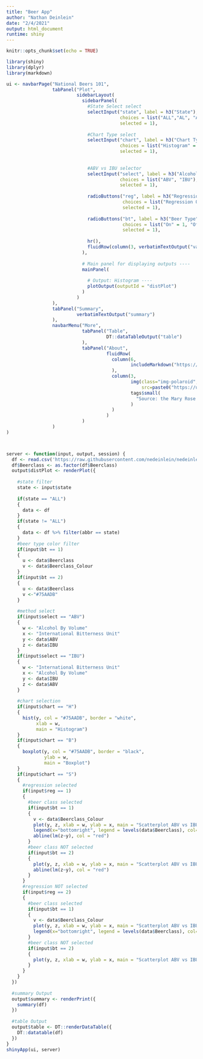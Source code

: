 ```yaml
---
title: "Beer App"
author: "Nathan Deinlein"
date: "2/4/2021"
output: html_document
runtime: shiny
---
```


```r
knitr::opts_chunk$set(echo = TRUE)
```

```r
library(shiny)
library(dplyr)
library(markdown)

ui <- navbarPage("National Beers 101",
                 tabPanel("Plot",
                          sidebarLayout(
                            sidebarPanel(
                              #State Select select
                              selectInput("state", label = h3("State"), 
                                          choices = list("ALL","AL", "AK", "AZ", "AR", "CA", "CO", "CT", "DE", "FL", "GA", "HI", "ID", "IL", "IN", "IA", "KS", "KY", "LA", "ME", "MD", "MA", "MI", "MN","MS", "MO", "MT", "NE", "NV", "NH", "NJ", "NM", "NY", "NC", "ND", "OH", "OK", "OR", "PA", "RI", "SC", "SD", "TN", "TX", "UT", "VT", "VA","WA", "WV", "WI", "WY"), 
                                          selected = 1),
                              
                              #Chart Type select
                              selectInput("chart", label = h3("Chart Type"), 
                                          choices = list("Histogram" = "H", "Boxplot" = "B", "Scatterplot" = "S"), 
                                          selected = 1),
                              
                              
                              #ABV vs IBU selector 
                              selectInput("select", label = h3("Alcohol Content or Bitterness"), 
                                          choices = list("ABV", "IBU"), 
                                          selected = 1),
                              
                              radioButtons("reg", label = h3("Regression"),
                                           choices = list("Regression On" = 1, "Regression Off" = 2), 
                                           selected = 1),
                              
                              radioButtons("bt", label = h3("Beer Type"),
                                           choices = list("On" = 1, "Off" = 2), 
                                           selected = 1),
                              
                              hr(),
                              fluidRow(column(3, verbatimTextOutput("value")))
                            ),
                            
                            # Main panel for displaying outputs ----
                            mainPanel(
                              
                              # Output: Histogram ----
                              plotOutput(outputId = "distPlot")
                            )
                          )
                 ),
                 tabPanel("Summary",
                          verbatimTextOutput("summary")
                 ),
                 navbarMenu("More",
                            tabPanel("Table",
                                     DT::dataTableOutput("table")
                            ),
                            tabPanel("About",
                                     fluidRow(
                                       column(6,
                                              includeMarkdown("https://raw.githubusercontent.com/nedeinlein/nedeinlein.github.io/main/About.rmd")
                                       ),
                                       column(3,
                                              img(class="img-polaroid",height="200%", width = "200%",
                                                  src=paste0("https://upload.wikimedia.org/wikipedia/commons/thumb/0/0a/MaryRose-wooden_tankard1.JPG/800px-MaryRose-wooden_tankard1.JPG")),
                                              tags$small(
                                                "Source: the Mary Rose Trust "
                                              )
                                       )
                                     )
                            )
                 )
)



server <- function(input, output, session) {
  df <- read.csv('https://raw.githubusercontent.com/nedeinlein/nedeinlein.github.io/main/Beer%20Data%20for%20Shiny%20app.csv')
  df$Beerclass <- as.factor(df$Beerclass)
  output$distPlot <- renderPlot({
    
    #state filter    
    state <- input$state
    
    if(state == "ALL")
    {
      data <- df
    }
    if(state != "ALL")
    {
      data <- df %>% filter(abbr == state)
    }
    #beer type color filter
    if(input$bt == 1)
    {
      u <- data$Beerclass
      v <- data$Beerclass_Colour
    }
    if(input$bt == 2)
    {
      u <- data$Beerclass
      v <-"#75AADB"
    }
    
    #method select
    if(input$select == "ABV")
    {
      w <- "Alcohol By Volume"
      x <- "International Bitterness Unit"
      y <- data$ABV
      z <- data$IBU
    }
    if(input$select == "IBU")
    {
      w <- "International Bitterness Unit"
      x <- "Alcohol By Volume"
      y <- data$IBU
      z <- data$ABV
    }
    
    #chart selection
    if(input$chart == "H")
    {
      hist(y, col = "#75AADB", border = "white",
           xlab = w,
           main = "Histogram")
    }
    if(input$chart == "B")
    {
      boxplot(y, col = "#75AADB", border = "black",
              ylab = w,
              main = "Boxplot")
    }
    if(input$chart == "S")
    {
      #regression selected
      if(input$reg == 1)
      {
        #beer class selected
        if(input$bt == 1)
        {
          v <- data$Beerclass_Colour
          plot(y, z, xlab = w, ylab = x, main = "Scatterplot ABV vs IBU", col = v)
          legend(x="bottomright", legend = levels(data$Beerclass), col=c("red","blue","darkgreen"), pch=1)
          abline(lm(z~y), col = "red")
        }
        #beer class NOT selected
        if(input$bt == 2)
        {
          plot(y, z, xlab = w, ylab = x, main = "Scatterplot ABV vs IBU", col = "#75AADB")
          abline(lm(z~y), col = "red")
        }
      }
      #regression NOT selected
      if(input$reg == 2)
      {
        #beer class selected
        if(input$bt == 1)
        {
          v <- data$Beerclass_Colour
          plot(y, z, xlab = w, ylab = x, main = "Scatterplot ABV vs IBU", col = v)
          legend(x="bottomright", legend = levels(data$Beerclass), col=c("red","blue","darkgreen"), pch=1)
        }
        #beer class NOT selected
        if(input$bt == 2)
        {
          plot(y, z, xlab = w, ylab = x, main = "Scatterplot ABV vs IBU", col = v)
        }
      }
    }
  })
  
  #summary Output
  output$summary <- renderPrint({
    summary(df)
  })
  
  #table Output
  output$table <- DT::renderDataTable({
    DT::datatable(df)
  })
}
shinyApp(ui, server)

```